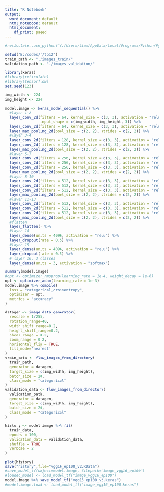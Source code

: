 ---
title: "R Notebook"
output:
  word_document: default
  html_notebook: default
  html_document:
    df_print: paged
---

```{r, include=FALSE}
#reticulate::use_python("C:/Users/Liam/AppData/Local/Programs/Python/Python311/python.exe")
```

```{r,eval=TRUE, echo=TRUE,cache=TRUE}
setwd("E:/codes/r/tp12")
train_path <- "./images_train/"
validation_path <- "./images_validation/"
```


```{r, eeval=TRUE, echo=TRUE,cache=TRUE}
library(keras)
#library(reticulate)
#library(tensorflow)
set.seed(123)
```


```{r, eval=TRUE, echo=TRUE,cache=TRUE}
img_width <- 224
img_height <- 224

model.image <- keras_model_sequential() %>%
  #layer 1-2
  layer_conv_2d(filters = 64, kernel_size = c(3, 3), activation = "relu", padding = "same", 
                input_shape = c(img_width, img_height, 3)) %>%
  layer_conv_2d(filters = 64, kernel_size = c(3, 3), activation = "relu", padding = "same") %>%
  layer_max_pooling_2d(pool_size = c(2, 2), strides = c(2, 2)) %>%
  #layer 3-4
  layer_conv_2d(filters = 128, kernel_size = c(3, 3), activation = "relu", padding = "same") %>%
  layer_conv_2d(filters = 128, kernel_size = c(3, 3), activation = "relu", padding = "same") %>%
  layer_max_pooling_2d(pool_size = c(2, 2), strides = c(2, 2)) %>%
  #layer 5-7
  layer_conv_2d(filters = 256, kernel_size = c(3, 3), activation = "relu", padding = "same") %>%
  layer_conv_2d(filters = 256, kernel_size = c(3, 3), activation = "relu", padding = "same") %>%
  layer_conv_2d(filters = 256, kernel_size = c(3, 3), activation = "relu", padding = "same") %>%
  layer_max_pooling_2d(pool_size = c(2, 2), strides = c(2, 2)) %>%
  #layer 8-10
  layer_conv_2d(filters = 512, kernel_size = c(3, 3), activation = "relu", padding = "same") %>%
  layer_conv_2d(filters = 512, kernel_size = c(3, 3), activation = "relu", padding = "same") %>%
  layer_conv_2d(filters = 512, kernel_size = c(3, 3), activation = "relu", padding = "same") %>%
  layer_max_pooling_2d(pool_size = c(2, 2), strides = c(2, 2)) %>%
  #layer 11-13
  layer_conv_2d(filters = 512, kernel_size = c(3, 3), activation = "relu", padding = "same") %>%
  layer_conv_2d(filters = 512, kernel_size = c(3, 3), activation = "relu", padding = "same") %>%
  layer_conv_2d(filters = 512, kernel_size = c(3, 3), activation = "relu", padding = "same") %>%
  layer_max_pooling_2d(pool_size = c(2, 2), strides = c(2, 2)) %>%
  #flatten
  layer_flatten() %>%
  #layer 14
  layer_dense(units = 4096, activation = "relu") %>%
  layer_dropout(rate = 0.5) %>%
  #layer 15
  layer_dense(units = 4096, activation = "relu") %>%
  layer_dropout(rate = 0.5) %>%
  # layer 16, 3 classes
  layer_dense(units = 3, activation = "softmax")

summary(model.image)
#opt <- optimizer_rmsprop(learning_rate = 1e-4, weight_decay = 1e-6)
opt <- optimizer_adam(learning_rate = 1e-3)
model.image %>% compile(
  loss = "categorical_crossentropy",
  optimizer = opt,
  metrics = "accuracy"
)
```


```{r, eval=TRUE, echo=TRUE,cache=TRUE}
datagen <- image_data_generator(
  rescale = 1/255,
  rotation_range=40,
  width_shift_range=0.2,
  height_shift_range=0.2,
  shear_range = 0.2,
  zoom_range = 0.2,
  horizontal_flip = TRUE,
  fill_mode='nearest'
)
train_data <- flow_images_from_directory(
  train_path,
  generator = datagen,
  target_size = c(img_width, img_height),
  batch_size = 20,
  class_mode = "categorical"
)
validation_data <- flow_images_from_directory(
  validation_path,
  generator = datagen,
  target_size = c(img_width, img_height),
  batch_size = 20,
  class_mode = "categorical"
)
```
```{r, eval=TRUE, echo=TRUE,cache=TRUE}
history <- model.image %>% fit(
  train_data,
  epochs = 100,
  validation_data = validation_data,
  shuffle = TRUE,
  verbose = 2
)
```
```{r, eval=TRUE, echo=TRUE,cache=TRUE}
plot(history)
save("history",file="vgg16_ep100_v2.RData")
#save_model_tf(object=model.image, filepath="image_vgg16_ep100")
#loaded_model <- load_model_tf("image_vgg16_ep100")
model.image %>% save_model_tf("vgg16_ep100_v2.keras")
#model.image.load <- load_model_tf("image_vgg16_ep100.keras")
```

